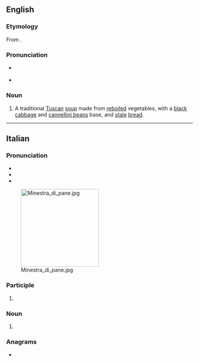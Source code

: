 ==English==
{{wikipedia}}

===Etymology===
From {{bor|en|it|ribollita|lit=reboiled}}.

===Pronunciation===
* {{a|UK}} {{IPA|/ˌɹiːbəˈliːtə/|/ˌɹiːbəʊˈliːtə/|lang=en}}
* {{rhymes|iːtə|lang=en}}

===Noun===
{{en-noun|-}}

# A traditional [[Tuscan]] [[soup]] made from [[reboil]]ed vegetables, with a [[black]] [[cabbage]] and [[cannellini bean]]s base, and [[stale]] [[bread]].

{{topics|en|Soups}}

----

==Italian==
{{wikipedia|lang=it}}

===Pronunciation===
* {{IPA|/ri.bolˈli.ta/|[riboˈlːiːt̪ä]|lang=it}}
* {{rhymes|ita|lang=it}}
* {{hyphenation|ri|bol|lì|ta|lang=it}}
[[Image:Minestra_di_pane.jpg|210px|right]]

===Participle===
{{head|it|past participle form}}

# {{feminine singular of|ribollito||reboiled|lang=it}}

===Noun===
{{it-noun|f}}

# {{lb|it|chiefly|_|uncountable}} {{l|en|ribollita}} {{gloss|traditional Tuscan soup}}
#: {{hyper|it|zuppa}}

{{topics|it|Soups}}

===Anagrams===
* {{anagrams|it|brillatoi}}
{{topics|it|Cooking}}
{{topics|it|Foods}}